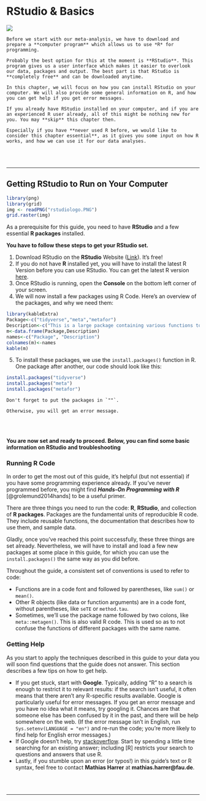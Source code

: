 # RStudio & Basics

![](chap2.jpg)

```block
Before we start with our meta-analysis, we have to download and prepare a **computer program** which allows us to use *R* for programming. 

Probably the best option for this at the moment is **RStudio**. This program gives us a user interface which makes it easier to overlook our data, packages and output. The best part is that RStudio is **completely free** and can be downloaded anytime.

In this chapter, we will focus on how you can install RStudio on your computer. We will also provide some general information on R, and how you can get help if you get error messages.

If you already have RStudio installed on your computer, and if you are an experienced R user already, all of this might be nothing new for you. You may **skip** this chapter then.

Especially if you have **never used R before, we would like to consider this chapter essential**, as it gives you some input on how R works, and how we can use it for our data analyses.
```

<br><br>

---

## Getting RStudio to Run on Your Computer {#RStudio}
```r
library(png)
library(grid)
img <- readPNG("rstudiologo.PNG")
grid.raster(img)
```

As a prerequisite for this guide, you need to have **RStudio** and a few essential **R packages** installed.

**You have to follow these steps to get your RStudio set.**
   
1. Download RStudio on the **RStudio** Website ([Link](https://www.rstudio.com/products/rstudio/download/)). It's free!
2. If you do not have **R** installed yet, you will have to install the latest R Version before you can use RStudio. You can get the latest R version [here](https://cran.r-project.org/bin/windows/base/).
3. Once RStudio is running, open the **Console** on the bottom left corner of your screen.
4. We will now install a few packages using R Code. Here's an overview of the packages, and why we need them:

```r
library(kableExtra)
Package<-c("tidyverse","meta","metafor")
Description<-c("This is a large package containing various functions to tidy up your data", "This package is a so-called wrapper for many meta-analytic functions and makes it easy to code different meta-analyses","This package is used by the meta package for many applications, so we need to have it installed")
m<-data.frame(Package,Description)
names<-c("Package", "Description")
colnames(m)<-names
kable(m)
```
5. To install these packages, we use the `install.packages()` function in R. One package after another, our code should look like this:

```r
install.packages("tidyverse")
install.packages("meta")
install.packages("metafor")
```

```block
Don't forget to put the packages in `""`. 

Otherwise, you will get an error message.
```

<br><br>

**You are now set and ready to proceed. Below, you can find some basic information on RStudio and troubleshooting**

### Running R Code

In order to get the most out of this guide, it's helpful (but not essential) if you have some programming experience already. If you’ve never programmed before, you might find ***Hands-On Programming with R*** [@grolemund2014hands] to be a useful primer.

There are three things you need to run the code: **R**, **RStudio**, and collection of **R packages**. Packages are the fundamental units of reproducible R code. They include reusable functions, the documentation that describes how to use them, and sample data.

Gladly, once you've reached this point successfully, these three things are set already. Nevertheless, we will have to install and load a few new packages at some place in this guide, for which you can use the `install.packages()` the same way as you did before.


Throughout the guide, a consistent set of conventions is used to refer to code:

* Functions are in a code font and followed by parentheses, like
`sum()` or `mean()`.
* Other R objects (like data or function arguments) are in a code
font, without parentheses, like `seTE` or `method.tau`. 
* Sometimes, we’ll use the package name followed by two colons, like
`meta::metagen()`. This is also valid R code. This is used so as to not confuse the functions of different packages with the same name.

### Getting Help
As you start to apply the techniques described in this guide to your data you will soon find questions that the guide does not answer. This section describes a few tips on how to get help.

* If you get stuck, start with **Google**. Typically, adding “R” to a search is enough to restrict it to relevant results: if the search isn’t useful, it often means that there aren’t any R-specific results available. Google is particularly useful for error messages. If you get an error message and you have no idea what it means, try googling it. Chances are that someone else has been confused by it in the past, and there will
be help somewhere on the web. (If the error message isn’t in English,
run `Sys.setenv(LANGUAGE = "en")` and re-run the code; you’re
more likely to find help for English error messages.)
* If Google doesn’t help, try [stackoverflow](https://stackoverflow.com). Start by spending a little time searching for an existing answer; including [R] restricts your search to questions and answers that use R. 
* Lastly, if you stumble upon an error (or typos!) in this guide's text or R syntax, feel free to contact **Mathias Harrer** at **mathias.harrer@fau.de**.

<br><br>

---



